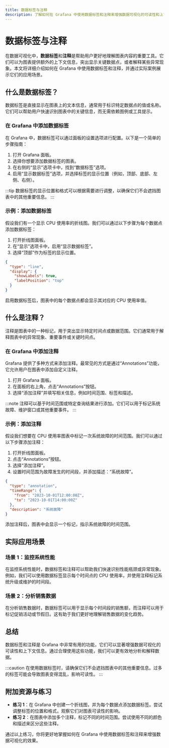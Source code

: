 ```yaml
---
title: 数据标签与注释
description: 了解如何在 Grafana 中使用数据标签和注释来增强数据可视化的可读性和上下文信息。
---
```


# 数据标签与注释

在数据可视化中，**数据标签**和**注释**是帮助用户更好地理解图表内容的重要工具。它们可以为图表提供额外的上下文信息，突出显示关键数据点，或者解释某些异常现象。本文将详细介绍如何在 Grafana 中使用数据标签和注释，并通过实际案例展示它们的应用场景。

## 什么是数据标签？

数据标签是直接显示在图表上的文本信息，通常用于标识特定数据点的值或名称。它们可以帮助用户快速识别图表中的关键信息，而无需依赖图例或工具提示。

### 在 Grafana 中添加数据标签

在 Grafana 中，数据标签可以通过面板的设置选项进行配置。以下是一个简单的步骤指南：

1. 打开 Grafana 面板。
2. 选择你想要添加数据标签的图表。
3. 在右侧的“显示”选项卡中，找到“数据标签”选项。
4. 启用“显示数据标签”选项，并选择标签的显示位置（例如，顶部、底部、左侧、右侧）。

:::tip
数据标签的显示位置和格式可以根据需要进行调整，以确保它们不会遮挡图表中的其他重要信息。
:::

### 示例：添加数据标签

假设我们有一个显示 CPU 使用率的折线图。我们可以通过以下步骤为每个数据点添加数据标签：

1. 打开折线图面板。
2. 在“显示”选项卡中，启用“显示数据标签”。
3. 选择“顶部”作为标签的显示位置。

```json
{
  "type": "line",
  "display": {
    "showLabels": true,
    "labelPosition": "top"
  }
}
```

启用数据标签后，图表中的每个数据点都会显示其对应的 CPU 使用率值。

## 什么是注释？

注释是图表中的一种标记，用于突出显示特定时间点或数据范围。它们通常用于解释图表中的异常现象、重要事件或关键时间点。

### 在 Grafana 中添加注释

Grafana 提供了多种方式来添加注释。最常见的方式是通过“Annotations”功能，它允许用户在图表中添加自定义注释。

1. 打开 Grafana 面板。
2. 在面板的右上角，点击“Annotations”按钮。
3. 选择“添加注释”并填写相关信息，例如时间范围、标签和描述。

:::note
注释可以基于时间范围或特定查询结果进行添加。它们可以用于标记系统故障、维护窗口或其他重要事件。
:::

### 示例：添加注释

假设我们想要在 CPU 使用率图表中标记一次系统故障的时间范围。我们可以通过以下步骤添加注释：

1. 打开折线图面板。
2. 点击“Annotations”按钮。
3. 选择“添加注释”。
4. 设置时间范围为故障发生的时间段，并添加描述：“系统故障”。

```json
{
  "type": "annotation",
  "timeRange": {
    "from": "2023-10-01T12:00:00Z",
    "to": "2023-10-01T14:00:00Z"
  },
  "description": "系统故障"
}
```

添加注释后，图表中会显示一个标记，指示系统故障的时间范围。

## 实际应用场景

### 场景 1：监控系统性能

在监控系统性能时，数据标签和注释可以帮助我们快速识别性能瓶颈或异常现象。例如，我们可以使用数据标签显示每个时间点的 CPU 使用率，并使用注释标记系统升级或维护的时间段。

### 场景 2：分析销售数据

在分析销售数据时，数据标签可以用于显示每个时间段的销售额，而注释可以用于标记促销活动或节假日。这有助于我们更好地理解销售数据的变化趋势。

## 总结

数据标签和注释是 Grafana 中非常有用的功能，它们可以显著增强数据可视化的可读性和上下文信息。通过合理使用这些功能，我们可以更有效地分析和解释数据。

:::caution
在使用数据标签时，请确保它们不会遮挡图表中的其他重要信息。过多的标签可能会导致图表变得混乱，影响可读性。
:::

## 附加资源与练习

- **练习 1**：在 Grafana 中创建一个折线图，并为每个数据点添加数据标签。尝试调整标签的位置和格式，观察它们对图表可读性的影响。
- **练习 2**：在图表中添加多个注释，标记不同的时间范围。尝试使用不同的颜色和描述来区分这些注释。

通过以上练习，你将更好地掌握如何在 Grafana 中使用数据标签和注释来增强数据可视化的效果。